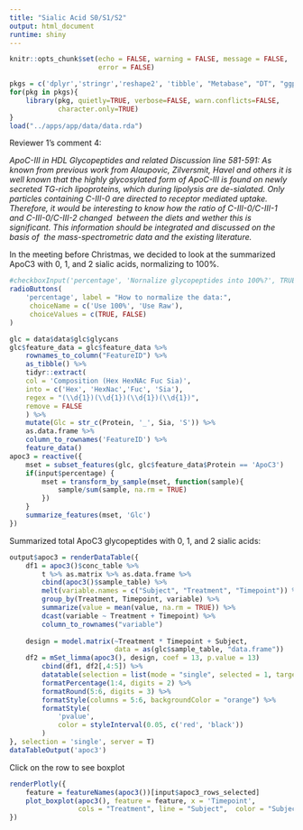 ```yaml
---
title: "Sialic Acid S0/S1/S2"
output: html_document
runtime: shiny
---
```


```r
knitr::opts_chunk$set(echo = FALSE, warning = FALSE, message = FALSE,
                      error = FALSE)
```

```r
pkgs = c('dplyr','stringr','reshape2', 'tibble', "Metabase", "DT", "ggplot2", "plotly")
for(pkg in pkgs){
    library(pkg, quietly=TRUE, verbose=FALSE, warn.conflicts=FALSE, 
            character.only=TRUE)
}
load("../apps/app/data/data.rda")
```

Reviewer 1's comment 4:

*ApoC-III in HDL Glycopeptides and related Discussion line 581-591: As known from previous work from Alaupovic, Zilversmit, Havel and others it is well known that the highly glycosylated form of ApoC-III is found on newly secreted TG-rich lipoproteins, which during lipolysis are de-sialated. Only particles containing C-III-0 are directed to receptor mediated uptake. Therefore, it would be interesting to know how the ratio of C-III-0/C-III-1 and C-III-0/C-III-2 changed  between the diets and wether this is significant. This information should be integrated and discussed on the basis of  the mass-spectrometric data and the existing literature.*
    
In the meeting before Christmas, we decided to look at the summarized ApoC3 with 0, 1, and 2 sialic acids, normalizing to 100%. 

```r
#checkboxInput('percentage', 'Nornalize glycopeptides into 100%?', TRUE)
radioButtons(
    'percentage', label = "How to normalize the data:", 
     choiceName = c('Use 100%', 'Use Raw'), 
     choiceValues = c(TRUE, FALSE)
)
```

```r
glc = data$data$glc$glycans
glc$feature_data = glc$feature_data %>%
    rownames_to_column("FeatureID") %>%
    as_tibble() %>%
    tidyr::extract(
    col = 'Composition (Hex HexNAc Fuc Sia)', 
    into = c('Hex', 'HexNac','Fuc', 'Sia'), 
    regex = "(\\d{1})(\\d{1})(\\d{1})(\\d{1})",
    remove = FALSE
    ) %>% 
    mutate(Glc = str_c(Protein, '_', Sia, 'S')) %>%
    as.data.frame %>%
    column_to_rownames('FeatureID') %>%
    feature_data()
apoc3 = reactive({
    mset = subset_features(glc, glc$feature_data$Protein == 'ApoC3')
    if(input$percentage) {
        mset = transform_by_sample(mset, function(sample){
            sample/sum(sample, na.rm = TRUE)
        })
    }
    summarize_features(mset, 'Glc')
})
```

Summarized total ApoC3 glycopeptides with 0, 1, and 2 sialic acids:

```r
output$apoc3 = renderDataTable({
    df1 = apoc3()$conc_table %>%
        t %>% as.matrix %>% as.data.frame %>%
        cbind(apoc3()$sample_table) %>% 
        melt(variable.names = c("Subject", "Treatment", "Timepoint")) %>%
        group_by(Treatment, Timepoint, variable) %>%
        summarize(value = mean(value, na.rm = TRUE)) %>%
        dcast(variable ~ Treatment + Timepoint) %>%
        column_to_rownames("variable")
    
    design = model.matrix(~Treatment * Timepoint + Subject,
                          data = as(glc$sample_table, "data.frame"))
    df2 = mSet_limma(apoc3(), design, coef = 13, p.value = 13)
        cbind(df1, df2[,4:5]) %>%
        datatable(selection = list(mode = "single", selected = 1, target = 'row')) %>%
        formatPercentage(1:4, digits = 2) %>%
        formatRound(5:6, digits = 3) %>%
        formatStyle(columns = 5:6, backgroundColor = "orange") %>%
        formatStyle(
            'pvalue', 
            color = styleInterval(0.05, c('red', 'black'))
        )
}, selection = 'single', server = T)
dataTableOutput('apoc3')
```

Click on the row to see boxplot

```r
renderPlotly({
    feature = featureNames(apoc3())[input$apoc3_rows_selected]
    plot_boxplot(apoc3(), feature = feature, x = 'Timepoint', 
                 cols = "Treatment", line = "Subject",  color = "Subject")
})
```

